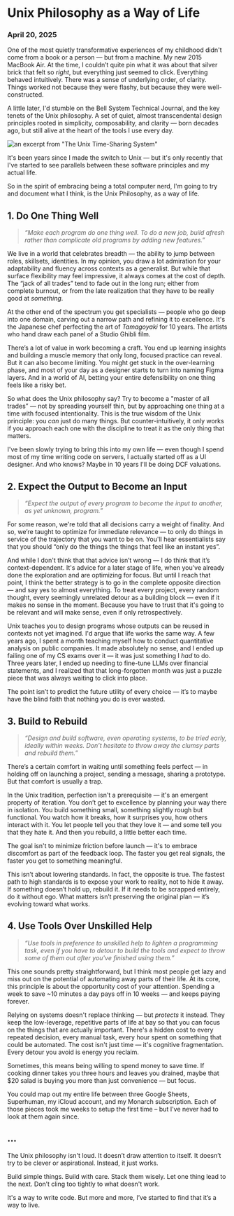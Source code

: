 # Unix Philosophy as a Way of Life

### April 20, 2025

One of the most quietly transformative experiences of my childhood didn't come from a book or a person — but from a machine. My new 2015 MacBook Air. At the time, I couldn’t quite pin what it was about that silver brick that felt so _right_, but everything just seemed to click. Everything behaved intuitively. There was a sense of underlying order, of clarity. Things worked not because they were flashy, but because they were well-constructed.

A little later, I'd stumble on the Bell System Technical Journal, and the key tenets of the Unix philosophy. A set of quiet, almost transcendental design principles rooted in simplicity, composability, and clarity — born decades ago, but still alive at the heart of the tools I use every day.

![an excerpt from "The Unix Time-Sharing System"](https://i.imgur.com/NUEYzLc.png)

It's been years since I made the switch to Unix — but it's only recently that I've started to see parallels between these software principles and my actual life.

So in the spirit of embracing being a total computer nerd, I'm going to try and document what I think, is the Unix Philosophy, as a way of life.

## 1. Do One Thing Well

> _“Make each program do one thing well. To do a new job, build afresh rather than complicate old programs by adding new features.”_

We live in a world that celebrates breadth — the ability to jump between roles, skillsets, identities. In my opinion, you draw a lot admiration for your adaptability and fluency across contexts as a generalist. But while that surface flexibility may feel impressive, it always comes at the cost of depth. The “jack of all trades” tend to fade out in the long run; either from complete burnout, or from the late realization that they have to be really good at _something_.

At the other end of the spectrum you get specialists — people who go deep into one domain, carving out a narrow path and refining it to excellence. It's the Japanese chef perfecting the art of _Tamagoyaki_ for 10 years. The artists who hand draw each panel of a Studio Ghibli film.

There’s a lot of value in work becoming a craft. You end up learning insights and building a muscle memory that only long, focused practice can reveal. But it can also become limiting. You might get stuck in the over-learning phase, and most of your day as a designer starts to turn into naming Figma layers. And in a world of AI, betting your entire defensibility on one thing feels like a risky bet.

So what does the Unix philosophy say? Try to become a "master of all trades” — not by spreading yourself thin, but by approaching one thing at a time with focused intentionality. This is the true wisdom of the Unix principle: you _can_ just do many things. But counter-intuitively, it only works if you approach each one with the discipline to treat it as the only thing that matters.

I've been slowly trying to bring this into my own life — even though I spend most of my time writing code on servers, I actually started off as a UI designer. And who knows? Maybe in 10 years I'll be doing DCF valuations.

## 2. Expect the Output to Become an Input

> _“Expect the output of every program to become the input to another, as yet unknown, program.”_

For some reason, we're told that all decisions carry a weight of finality. And so, we’re taught to optimize for immediate relevance — to only do things in service of the trajectory that you want to be on. You'll hear essentialists say that you should “only do the things the things that feel like an instant yes”.

And while I don't think that that advice isn’t wrong — I do think that it’s context-dependent. It's advice for a later stage of life, when you’ve already done the exploration and are optimizing for focus. But until I reach that point, I think the better strategy is to go in the complete opposite direction — and say yes to almost everything. To treat every project, every random thought, every seemingly unrelated detour as a building block — even if it makes no sense in the moment. Because you have to trust that it's going to be relevant and will make sense, even if only retrospectively.

Unix teaches you to design programs whose outputs can be reused in contexts not yet imagined. I'd argue that life works the same way. A few years ago, I spent a month teaching myself how to conduct quantitative analysis on public companies. It made absolutely no sense, and I ended up failing one of my CS exams over it — it was just something I _had_ to do. Three years later, I ended up needing to fine-tune LLMs over financial statements, and I realized that that long-forgotten month was just a puzzle piece that was always waiting to click into place.

The point isn’t to predict the future utility of every choice — it’s to maybe have the blind faith that nothing you do is ever wasted.

## **3. Build to Rebuild**

> _“Design and build software, even operating systems, to be tried early, ideally within weeks. Don’t hesitate to throw away the clumsy parts and rebuild them.”_

There’s a certain comfort in waiting until something feels perfect — in holding off on launching a project, sending a message, sharing a prototype. But that comfort is usually a trap.

In the Unix tradition, perfection isn't a prerequisite — it's an emergent property of iteration. You don’t get to excellence by planning your way there in isolation. You build something small, something slightly rough but functional. You watch how it breaks, how it surprises you, how others interact with it. You let people tell you that they love it — and some tell you that they hate it. And then you rebuild, a little better each time.

The goal isn't to minimize friction before launch — it's to embrace discomfort as part of the feedback loop. The faster you get real signals, the faster you get to something meaningful.

This isn’t about lowering standards. In fact, the opposite is true. The fastest path to high standards is to expose your work to reality, not to hide it away. If something doesn’t hold up, rebuild it. If it needs to be scrapped entirely, do it without ego. What matters isn’t preserving the original plan — it’s evolving toward what works.

## **4. Use Tools Over Unskilled Help**

> _“Use tools in preference to unskilled help to lighten a programming task, even if you have to detour to build the tools and expect to throw some of them out after you've finished using them.”_

This one sounds pretty straightforward, but I think most people get lazy and miss out on the potential of automating away parts of their life. At its core, this principle is about the opportunity cost of your attention. Spending a week to save ~10 minutes a day pays off in 10 weeks — and keeps paying forever.

Relying on systems doesn't replace thinking — but _protects_ it instead. They keep the low-leverage, repetitive parts of life at bay so that you can focus on the things that are actually important. There's a hidden cost to every repeated decision, every manual task, every hour spent on something that could be automated. The cost isn't just time — it's cognitive fragmentation. Every detour you avoid is energy you reclaim.

Sometimes, this means being willing to spend money to save time. If cooking dinner takes you three hours and leaves you drained, maybe that $20 salad is buying you more than just convenience — but focus.

You could map out my entire life between three Google Sheets, Superhuman, my iCloud account, and my Monarch subscription. Each of those pieces took me weeks to setup the first time – but I've never had to look at them again since.

## **...**

The Unix philosophy isn't loud. It doesn’t draw attention to itself. It doesn’t try to be clever or aspirational. Instead, it just works.

Build simple things. Build with care. Stack them wisely. Let one thing lead to the next. Don’t cling too tightly to what doesn't work.

It's a way to write code. But more and more, I’ve started to find that it’s a way to live.
